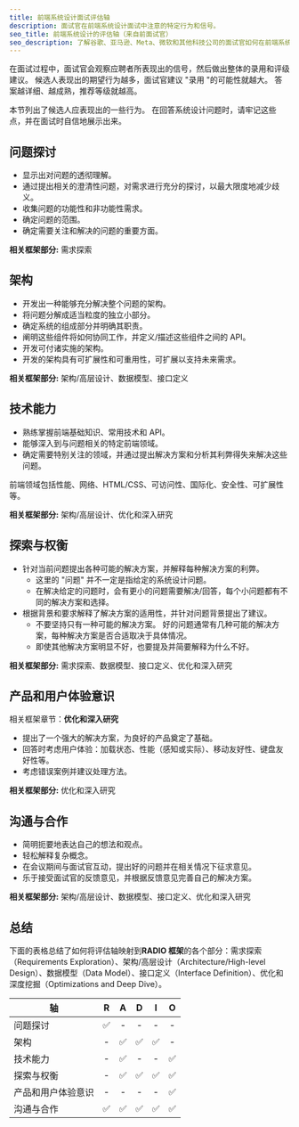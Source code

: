 ```yaml
---
title: 前端系统设计面试评估轴
description: 面试官在前端系统设计面试中注意的特定行为和信号。
seo_title: 前端系统设计的评估轴（来自前面试官）
seo_description: 了解谷歌、亚马逊、Meta、微软和其他科技公司的面试官如何在前端系统设计面试中对您进行评估。
---
```


在面试过程中，面试官会观察应聘者所表现出的信号，然后做出整体的录用和评级建议。 候选人表现出的期望行为越多，面试官建议 "录用 "的可能性就越大。 答案越详细、越成熟，推荐等级就越高。

本节列出了候选人应表现出的一些行为。 在回答系统设计问题时，请牢记这些点，并在面试时自信地展示出来。

## 问题探讨

- 显示出对问题的透彻理解。
- 通过提出相关的澄清性问题，对需求进行充分的探讨，以最大限度地减少歧义。
- 收集问题的功能性和非功能性需求。
- 确定问题的范围。
- 确定需要关注和解决的问题的重要方面。

<div className="mt-6 space-x-1 space-y-1 text-xs">
  <strong className="font-medium">相关框架部分:</strong>
  需求探索
</div>

## 架构

- 开发出一种能够充分解决整个问题的架构。
- 将问题分解成适当粒度的独立小部分。
- 确定系统的组成部分并明确其职责。
- 阐明这些组件将如何协同工作，并定义/描述这些组件之间的 API。
- 开发可付诸实施的架构。
- 开发的架构具有可扩展性和可重用性，可扩展以支持未来需求。

<div className="mt-6 space-x-1 space-y-1 text-xs">
  <strong className="font-medium">相关框架部分:</strong>
  架构/高层设计、数据模型、接口定义
</div>

## 技术能力

- 熟练掌握前端基础知识、常用技术和 API。
- 能够深入到与问题相关的特定前端领域。
- 确定需要特别关注的领域，并通过提出解决方案和分析其利弊得失来解决这些问题。

前端领域包括性能、网络、HTML/CSS、可访问性、国际化、安全性、可扩展性等。

<div className="mt-6 space-x-1 space-y-1 text-xs">
  <strong className="font-medium">相关框架部分:</strong>
  架构/高层设计、优化和深入研究
</div>

## 探索与权衡

- 针对当前问题提出各种可能的解决方案，并解释每种解决方案的利弊。
  - 这里的 "问题" 并不一定是指给定的系统设计问题。
  - 在解决给定的问题时，会有更小的问题需要解决/回答，每个小问题都有不同的解决方案和选择。
- 根据背景和要求解释了解决方案的适用性，并针对问题背景提出了建议。
  - 不要坚持只有一种可能的解决方案。 好的问题通常有几种可能的解决方案，每种解决方案是否合适取决于具体情况。
  - 即使其他解决方案明显不好，也要提及并简要解释为什么不好。

<div className="mt-6 space-x-1 space-y-1 text-xs">
  <strong className="font-medium">相关框架部分:</strong>
  需求探索、数据模型、接口定义、优化和深入研究
</div>

## 产品和用户体验意识

相关框架章节：**优化和深入研究**

- 提出了一个强大的解决方案，为良好的产品奠定了基础。
- 回答时考虑用户体验：加载状态、性能（感知或实际）、移动友好性、键盘友好性等。
- 考虑错误案例并建议处理方法。

<div className="mt-6 space-x-1 space-y-1 text-xs">
  <strong className="font-medium">相关框架部分:</strong>
  优化和深入研究
</div>

## 沟通与合作

- 简明扼要地表达自己的想法和观点。
- 轻松解释复杂概念。
- 在会议期间与面试官互动，提出好的问题并在相关情况下征求意见。
- 乐于接受面试官的反馈意见，并根据反馈意见完善自己的解决方案。

<div className="mt-6 space-x-1 space-y-1 text-xs">
  <strong className="font-medium">相关框架部分:</strong>
  架构/高层设计、数据模型、接口定义、优化和深入研究
</div>

## 总结

下面的表格总结了如何将评估轴映射到**RADIO 框架**的各个部分：需求探索（Requirements Exploration）、架构/高层设计（Architecture/High-level Design）、数据模型（Data Model）、接口定义（Interface Definition）、优化和深度挖掘（Optimizations and Deep Dive）。

| 轴                 |  R  |  A  |  D  |  I  |  O  |
| ------------------ | :-: | :-: | :-: | :-: | :-: |
| 问题探讨           | ✅  |  -  |  -  |  -  |  -  |
| 架构               |  -  | ✅  | ✅  | ✅  |  -  |
| 技术能力           |  -  | ✅  |  -  |  -  | ✅  |
| 探索与权衡         |  -  | ✅  | ✅  | ✅  | ✅  |
| 产品和用户体验意识 |  -  |  -  |  -  |  -  | ✅  |
| 沟通与合作         | ✅  | ✅  | ✅  | ✅  | ✅  |
